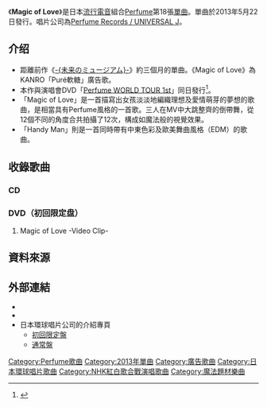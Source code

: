 {{主條目消歧義|本文介紹的是Perfume單曲，關於Too's單曲「[[MAGIC_OF_LOVE_(Too's單曲)|MAGIC OF LOVE (Too's單曲)]]」。}}
{{Infobox Single 
| Name           = Magic of Love<br /><small>愛情魔法</small> 
| Cover          = Perfume_magic_of_love.jpg
| Artist         = [[Perfume_(日本音樂團體)|Perfume]]
| Album          = [[LEVEL3|LEVEL3]]
| A-side         = 
| B-side         = Handy Man
| Released       = 2013年5月22日
| Recorded       = 
| Genre          = [[流行電音|流行電音]] 
| Length         = 
| Label          = [[環球音樂_(日本)|Perfume Records / UNIVERSAL J]]
| Producer       = [[中田康貴|中田康貴]]
| Certification  = *金唱片 ([[日本唱片協會|日本唱片協會]])
| Chart position =  *週間最高順位3位（[[Oricon公信榜|ORICON]]）
| Last single    = [[未來的博物館|-{未来のミュージアム}-]]<br />（2013年）
| This single    = '''Magic of Love'''<br />（2013年） 
| Next single    = [[Sweet_Refrain|Sweet Refrain]]<br />（2013年）
| Misc            = {{External music video|{{YouTube|id = NhI2mp-WIck|title = Official Music Video：Perfume 「Magic of Love」}}}}
{{Extra album cover 2
  | Upper caption = 初回限定盘（CD+DVD）封面
  | Type=single
  | Cover = Perfume_magic_of_love_limited.jpg
    }}
}}

《'''Magic of Love'''》是日本[[流行電音|流行電音]]組合[[Perfume_(日本音樂團體)|Perfume]]第18張[[單曲|單曲]]。單曲於2013年5月22日發行。唱片公司為[[環球音樂_(日本)|Perfume Records / UNIVERSAL J]]。

== 介绍 ==
* 距離前作《[[未來的博物館|-{未来のミュージアム}-]]》約三個月的單曲。《Magic of Love》為KANRO「Puré軟糖」廣告歌。
* 本作與演唱會DVD「[[Perfume_WORLD_TOUR_1st|Perfume WORLD TOUR 1st]]」同日發行<ref name="natalie-2013-04-12">{{cite news |title=Perfumeヨーロッパ上陸！新シングル＆海外ツアーDVDも |author= |newspaper=[[ナタリー_(ニュースサイト)|ナタリー]] |date=2013-04-12 |url=http://natalie.mu/music/news/88577 |accessdate=2013-04-14 |archive-date=2013-11-09 |archive-url=https://web.archive.org/web/20131109041313/http://natalie.mu/music/news/88577 |dead-url=no }}</ref>。
* 「Magic of Love」是一首描寫出女孩淡淡地編織理想及愛情萌芽的夢想的歌曲，是相當具有Perfume風格的一首歌。三人在MV中大跳整齊的倒帶舞，從12個不同的角度合共拍攝了12次，構成如魔法般的視覺效果。
* 「Handy Man」則是一首同時帶有中東色彩及歐美舞曲風格（EDM）的歌曲。

== 收錄歌曲 ==
=== CD ===
{{tracklist
| all_writing  = [[中田康貴|中田康貴]]（包括編曲）
| total_length = 

| title1       = Magic of Love
| note1        = KANRO「Puré軟糖」廣告歌、[[東京電視台|東京電視台]]節目｢スッキリ！！｣五月份主題曲
| length1      = 

| title2       = Handy Man
| note2        = 
| length2      = 

| title3       = Magic of Love -Original Instrumental-
| note3        = 
| length3      = 

| title4       = Handy Man -Original Instrumental-
| length4      = 

}}

=== DVD（初回限定盘） ===
#Magic of Love -Video Clip-

== 資料來源 ==
{{Reflist}}

== 外部連結 ==
* {{YouTube|id = NhI2mp-WIck|title = Official Music Video：Perfume 「Magic of Love」}}
* {{YouTube|id = bQH5Zbe6caI|title = SPOT：Perfume 「Magic of Love」}}
* 日本環球唱片公司的介紹專頁
** [https://archive.is/20130624142622/http://beta.universal-music.co.jp/perfume/products/upcp-9004 初回限定盤]
** [https://archive.is/20130624142622/http://beta.universal-music.co.jp/perfume/products/upcp-5004 通常盤]
{{Perfume}}

[[Category:Perfume歌曲|Category:Perfume歌曲]]
[[Category:2013年單曲|Category:2013年單曲]]
[[Category:廣告歌曲|Category:廣告歌曲]]
[[Category:日本環球唱片歌曲|Category:日本環球唱片歌曲]]
[[Category:NHK紅白歌合戰演唱歌曲|Category:NHK紅白歌合戰演唱歌曲]]
[[Category:魔法題材樂曲|Category:魔法題材樂曲]]